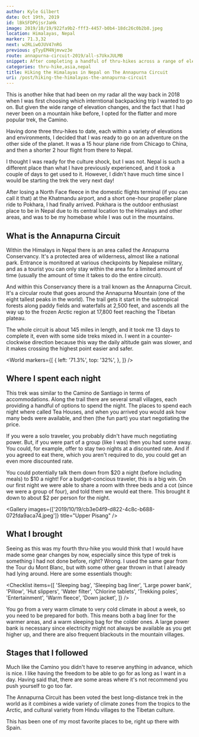 ```yaml
---
author: Kyle Gilbert
date: Oct 19th, 2019
id: lBkSFDPGjsrJaHk
image: 2019/10/19/922fa9b2-fff3-4457-b0b4-18dc26c0b2b8.jpeg
location: Himalayas, Nepal
marker: 71.3,32
next: w2RLiwOJUV47nRG
previous: gTyyEM4Njmvwz3e
route: annapurna-circuit-2019/all-s7UkxJULMB
snippet: After completing a handful of thru-hikes across a range of elevations, I felt the fire for adventure burning stronger than ever — and knew I was ready to take on my next big challenge.
categories: thru-hike,asia,nepal
title: Hiking the Himalayas in Nepal on The Annapurna Circuit
uri: /post/hiking-the-himalayas-the-annapurna-circuit
---
```


<Stats />

<Route />

This is another hike that had been on my radar all the way back in 2018 when
I was first choosing which interntional backpacking trip I wanted to go on. But
given the wide range of elevation changes, and the fact that I had never been
on a mountain hike before, I opted for the flatter and more popular trek, the
Camino.

Having done three thru-hikes to date, each within a variety of elevations and
environments, I decided that I was ready to go on an adventure on the other
side of the planet. It was a 15 hour plane ride from Chicago to China,
and then a shorter 2 hour flight from there to Nepal.

I thought I was ready for the culture shock, but I was not. Nepal is such a
different place than what I have previously experienced, and it took a couple of
days to get used to it. However, I didn't have much time since I would be
starting the trek the very next day!

After losing a North Face fleece in the domestic flights terminal (if you can
call it that) at the Khatmandu airport, and a short one-hour propeller plane
ride to Pokhara, I had finally arrived. Pokhara is the outdoor enthusiast place
to be in Nepal due to its central location to the Himalays and other areas, and
was to be my homebase while I was out in the mountains.

## What is the Annapurna Circuit

Within the Himalays in Nepal there is an area called the Annapurna Conservancy.
It's a protected area of wilderness, almost like a national park. Entrance is
monitored at various checkpoints by Nepalese military, and as a tourist you can
only stay within the area for a limited amount of time (usually the amount of
time it takes to do the entire circuit).

And within this Conservancy there is a trail known as the Annapurna Circuit.
It's a circular route that goes around the Annapurna Mountain (one of the eight
tallest peaks in the world). The trail gets it start in the subtropical forests
along paddy fields and waterfalls at 2,500 feet, and ascends all the way up to
the frozen Arctic region at 17,800 feet reaching the Tibetan plateau.

The whole circuit is about 145 miles in length, and it took me 13 days to
complete it, even with some side treks mixed in. I went in a counter-clockwise
direction because this way the daily altitude gain was slower, and it makes
crossing the highest point easier and safer.

<World
  markers={[
    {
      left: '71.3%',
      top: '32%',
    },
  ]}
/>

## Where I spent each night

This trek was similar to the Camino de Santiago in terms of accommodations.
Along the trail there are several small villages, each providing a handful of
options to spend the night. The places to spend each night where called Tea
Houses, and when you arrived you would ask how many beds were available, and
then (the fun part) you start negotiating the price.

If you were a solo traveler, you probably didn't have much negotiating power.
But, if you were part of a group (like I was) then you had some sway. You could,
for example, offer to stay two nights at a discounted rate. And if you agreed to
eat there, which you aren't required to do, you could get an even more
discounted rate.

You could potentially talk them down from $20 a night (before including meals)
to $10 a night! For a budget-concious traveler, this is a big win. On our first
night we were able to share a room with three beds and a cot (since we were a
group of four), and told them we would eat there. This brought it down to about
$2 per person for the night.

<Gallery images={['2019/10/19/cb3e04f9-d822-4c8c-b688-072fda9aca74.jpeg']} title="Upper Pisang" />

## What I brought

Seeing as this was my fourth thru-hike you would think that I would have made
some gear changes by now, especially since this type of trek is something I had
not done before, right? Wrong. I used the same gear from the Tour du Mont Blanc,
but with some other gear thrown in that I already had lying around. Here are
some essentials though:

<Checklist
  items={[
    'Sleeping bag',
    'Sleeping bag liner',
    'Large power bank',
    'Pillow',
    'Hut slippers',
    'Water filter',
    'Chlorine tablets',
    'Trekking poles',
    'Entertainment',
    'Warm fleece',
    'Down jacket',
  ]}
/>

You go from a very warm climate to very cold climate in about a week, so you
need to be prepared for both. This means both a bag liner for the warmer areas,
and a warm sleeping bag for the colder ones. A large power bank is necessary
since electricity might not always be available as you get higher up, and there
are also frequent blackouts in the mountain villages.

## Stages that I followed

Much like the Camino you didn't have to reserve anything in advance, which is
nice. I like having the freedom to be able to go for as long as I want in a day.
Having said that, there are some areas where it's not recommend you push
yourself to go too far.

<Stages />

The Annapurna Circuit has been voted the best long-distance trek in the
world as it combines a wide variety of climate zones from the tropics to the
Arctic, and cultural variety from Hindu villages to the Tibetan culture.

This has been one of my most favorite places to be, right up there with Spain.

